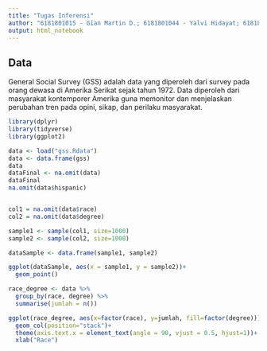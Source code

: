 ```yaml
---
title: "Tugas Inferensi"
author: "6181801015 - Gian Martin D.; 6181801044 - Yalvi Hidayat; 6181801077 - Bernadus Lukas"
output: html_notebook
---
```


## Data
General Social Survey (GSS) adalah data yang diperoleh dari survey pada orang dewasa di Amerika Serikat sejak tahun 1972. Data diperoleh dari masyarakat kontemporer Amerika guna memonitor dan menjelaskan perubahan tren pada opini, sikap, dan perilaku masyarakat.


```r
library(dplyr)
library(tidyverse)
library(ggplot2)

data <- load("gss.Rdata")
data <- data.frame(gss)
data
dataFinal <- na.omit(data)
dataFinal
na.omit(data$hispanic)


col1 = na.omit(data$race)
col2 = na.omit(data$degree)

sample1 <- sample(col1, size=1000)
sample2 <- sample(col2, size=1000)

dataSample <- data.frame(sample1, sample2)

ggplot(dataSample, aes(x = sample1, y = sample2))+
  geom_point()

race_degree <- data %>% 
  group_by(race, degree) %>%
  summarise(jumlah = n())

ggplot(race_degree, aes(x=factor(race), y=jumlah, fill=factor(degree)))+
  geom_col(position="stack")+
  theme(axis.text.x = element_text(angle = 90, vjust = 0.5, hjust=1))+
  xlab("Race")
```

